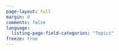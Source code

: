 ```yaml
---
page-layout: full
margin: 0
comments: false
language:
  listing-page-field-categories: "Topics"
freeze: true
---
```

